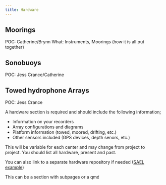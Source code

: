 ```yaml
---
title: Hardware
---
```

## Moorings
POC: Catherine/Brynn
What: Instruments, Moorings (how it is all put together)



## Sonobuoys
POC: Jess Crance/Catherine


## Towed hydrophone Arrays
POC: Jess Crance


A hardware section is required and should include the following information;

-   Information on your recorders
-   Array configurations and diagrams
-   Platform information (towed, moored, drifting, etc.)
-   Other sensors included (GPS devices, depth senors, etc.)

This will be variable for each center and may change from project to project. You should list all hardware, present and past.

You can also link to a separate hardware repository if needed ([SAEL example](https://sael-swfsc.github.io/SAEL-lab-manual/content/Hardware_ADRIFT.html))

This can be a section with subpages or a qmd
